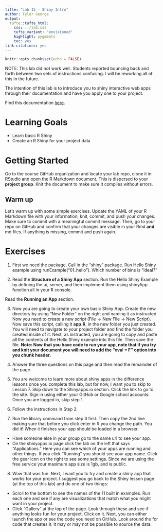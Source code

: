 ```yaml
---
title: "Lab 15 - Shiny Intro"
author: Tyler George
output: 
  tufte::tufte_html:
    css: ../lab.css
    tufte_variant: "envisioned"
    highlight: pygments
    toc: yes
link-citations: yes
---
```


```r
knitr::opts_chunk$set(echo = FALSE)
```

NOTE: This lab did not work well. Students reported bouncing back and forth between two sets of instructions confusing. I will be reworking all of this in the future.

The intention of this lab is to introduce you to shiny interactive web apps through their documentation and have you apply one to your project. 

Find this documentation [here](https://shiny.rstudio.com/tutorial/written-tutorial/lesson1/).

# Learning Goals
- Learn basic R Shiny
- Create an R Shiny for your project data

# Getting Started
Go to the course GitHub organization and locate your lab repo, clone it in RStudio and open the R Markdown document. This is dispersed to your **project group**.
Knit the document to make sure it compiles without errors.

## Warm up 
Let's warm up with some simple exercises.
Update the YAML of your R Markdown file with your information, knit, commit, and push your changes.
Make sure to commit with a meaningful commit message.
Then, go to your repo on GitHub and confirm that your changes are visible in your Rmd **and** md files.
If anything is missing, commit and push again.


# Exercises
1. First we need the package. Call in the "shiny" package. Run Hello Shiny example using runExample("01_hello"). Which number of bins is "ideal?"

2. Read the **Structure of a Shiny App** section. Run the Hello Shiny Example by defining the ui, server, and then implement them using shinyApp function all in your R console. 

Read the **Running an App** section. 

3. Now you are going to create your own basic Shiny App. Create the new directory by using "New Folder" on the right and naming it as instructed. Now you need to create a new script (File -> New File -> New Script). Now save this script, calling it **app.R**, in the new folder you just created. You will need to navigate to your project folder and find the folder you created inside of it. Next, as instructed, you are going to copy and paste all the contents of the Hello Shiny example into this file. Then save the file. **Note: Now that you have code to run your app, note that if you try and knit your document you will need to add the "eval = F" option into you chunk header.** 

4. Answer the three questions on this page and then read the remainder of the page.

5. You are welcome to learn more about shiny apps in the difference lessons once you complete this lab, but for now, I want you to skip to Lesson 7. Skip down to the Shinyapps.io section. Click the link to go to the site. Sign in using either your GitHub or Google school accounts. Once you are logged in, skip step 1. 

6. Follow the instructions in Step 2. 

7. Run the library command from step 3 first. Then copy the 2nd line making sure that before you click enter in R you change the path. You did it! When it finishes your app should be loaded in a browser. 
 - Have someone else in your group go to the same url to see your app.
 - On the shinyapps.io page click the tab on the left that says "Applications." Here you can see which of your apps are running and other things. If you click "Running" you should see your app name. Click the gear icon on the right to see some settings. Since we are using the free service your maximum app size is 1gb, and is public. 

8. Wow that was fun. Next, I want you to try and create a shiny app that works for your project. I suggest you go back to the Shiny lesson page (at the top of this lab) and do one of two things:
 - Scroll to the bottom to see the names of the 11 built in examples. Run each one and see if any are visualizations that match what you might want in your project. 
 - Click "Gallery" at the top of the page. Look through these and see if anything looks fun for your project. Click on it. Next, you can either launch the app or see the code you need on GitHub. Look around the for code that creates it. It may or may not be possible to source the data. 







